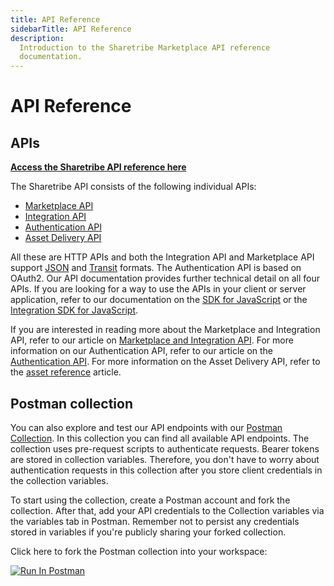 ```yaml
---
title: API Reference
sidebarTitle: API Reference
description:
  Introduction to the Sharetribe Marketplace API reference
  documentation.
---
```


# API Reference

## APIs

**[Access the Sharetribe API reference here](https://www.sharetribe.com/api-reference/)**

The Sharetribe API consists of the following individual APIs:

- [Marketplace API](https://www.sharetribe.com/api-reference/marketplace.html)
- [Integration API](https://www.sharetribe.com/api-reference/integration.html)
- [Authentication API](https://www.sharetribe.com/api-reference/authentication.html)
- [Asset Delivery API](https://www.sharetribe.com/api-reference/asset-delivery-api.html)

All these are HTTP APIs and both the Integration API and Marketplace API
support [JSON](https://www.ietf.org/rfc/rfc7159.txt) and
[Transit](https://github.com/cognitect/transit-format) formats. The
Authentication API is based on OAuth2. Our API documentation provides
further technical detail on all four APIs. If you are looking for a way
to use the APIs in your client or server application, refer to our
documentation on the
[SDK for JavaScript](https://sharetribe.github.io/flex-sdk-js/) or the
[Integration SDK for JavaScript](https://sharetribe.github.io/flex-integration-sdk-js/).

If you are interested in reading more about the Marketplace and
Integration API, refer to our article on
[Marketplace and Integration API](/concepts/api-sdk/marketplace-api-integration-api/).
For more information on our Authentication API, refer to our article on
the [Authentication API](/concepts/api-sdk/authentication-api/). For
more information on the Asset Delivery API, refer to the
[asset reference](/references/assets/) article.

## Postman collection

You can also explore and test our API endpoints with our
[Postman Collection](https://www.postman.com/sharetribe-api/workspace/sharetribe-public-workspace/collection/19129702-bd56ce4d-6877-4664-87a0-2cfdeed9db4d).
In this collection you can find all available API endpoints. The
collection uses pre-request scripts to authenticate requests. Bearer
tokens are stored in collection variables. Therefore, you don't have to
worry about authentication requests in this collection after you store
client credentials in the collection variables.

To start using the collection, create a Postman account and fork the
collection. After that, add your API credentials to the Collection
variables via the variables tab in Postman. Remember not to persist any
credentials stored in variables if you're publicly sharing your forked
collection.

Click here to fork the Postman collection into your workspace:

<a href="https://god.gw.postman.com/run-collection/19129702-bd56ce4d-6877-4664-87a0-2cfdeed9db4d?action=collection%2Ffork&source=rip_markdown&collection-url=entityId%3D19129702-bd56ce4d-6877-4664-87a0-2cfdeed9db4d%26entityType%3Dcollection%26workspaceId%3D6c2b02d7-1f11-4f86-b110-6af5845eb59c">
  <img
    src="https://run.pstmn.io/button.svg"
    alt="Run In Postman"
    style={{ width: '128px', height: '32px' }}
  />
</a>
